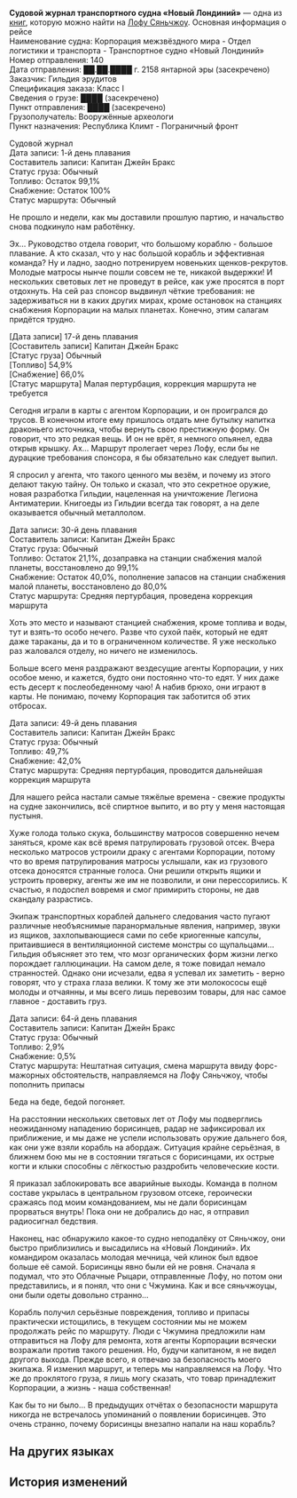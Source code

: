 {{Книга Инфобокс
|id           = 381
|Название     = Судовой журнал транспортного судна «Новый Лондиний»
|Изображение  = Item The Xianzhou Luofu Readable 3.png
|Мир          = Лофу Сяньчжоу
|Томов        = 1
|Автор        = <!--нужно добавить-->
|Описание     = Протокол рейса «Нового Лондиния».
|Том1         = {{tx}}
|Источник1    = {{tx|Отсутствует источник}}
|Персонажи    = 
|Фракции      = 
}}
'''Судовой журнал транспортного судна «Новый Лондиний»''' — одна из [[Книги|книг]], которую можно найти на [[Лофу Сяньчжоу]].
<!--
==Получение==
<gallery>
Книга НАЗВАНИЕ.png|НАЗВАНИЕ
Локация НАЗВАНИЕ.png|Расположение на карте. Ближайший пространственный якорь «[[НАЗВАНИЕ]]»
</gallery>
-->
Основная информация о рейсе<br />
Наименование судна: Корпорация межзвёздного мира - Отдел логистики и транспорта - Транспортное судно «Новый Лондиний»<br />
Номер отправления: 140<br />
Дата отправления: ██.██.████ г. 2158 янтарной эры (засекречено)<br />
Заказчик: Гильдия эрудитов<br />
Спецификация заказа: Класс I<br />
Сведения о грузе: ████ (засекречено)<br />
Пункт отправления: ████ (засекречено)<br />
Грузополучатель: Вооружённые археологи<br />
Пункт назначения: Республика Климт - Пограничный фронт

Судовой журнал<br />
Дата записи: 1-й день плавания<br />
Составитель записи: Капитан Джейн Бракс<br />
Статус груза: Обычный<br />
Топливо: Остаток 99,1%<br />
Снабжение: Остаток 100%<br />
Статус маршрута: Обычный

Не прошло и недели, как мы доставили прошлую партию, и начальство снова подкинуло нам работёнку.

Эх... Руководство отдела говорит, что большому кораблю - большое плавание. А кто сказал, что у нас большой корабль и эффективная команда? Ну и ладно, заодно потренируем новеньких щенков-рекрутов. Молодые матросы нынче пошли совсем не те, никакой выдержки! И нескольких световых лет не проведут в рейсе, как уже просятся в порт отдохнуть. На сей раз спонсор выдвинул чёткие требования: не задерживаться ни в каких других мирах, кроме остановок на станциях снабжения Корпорации на малых планетах. Конечно, этим салагам придётся трудно.

[Дата записи] 17-й день плавания<br />
[Составитель записи] Капитан Джейн Бракс<br />
[Статус груза] Обычный<br />
[Топливо] 54,9%<br />
[Снабжение] 66,0%<br />
[Статус маршрута] Малая пертурбация, коррекция маршрута не требуется

Сегодня играли в карты с агентом Корпорации, и он проигрался до трусов. В конечном итоге ему пришлось отдать мне бутылку напитка драконьего источника, чтобы вернуть свою престижную форму. Он говорит, что это редкая вещь. И он не врёт, я немного опьянел, едва открыв крышку. Ах... Маршрут пролегает через Лофу, если бы не дурацкие требования спонсора, я бы обязательно как следует выпил.

Я спросил у агента, что такого ценного мы везём, и почему из этого делают такую тайну. Он только и сказал, что это секретное оружие, новая разработка Гильдии, нацеленная на уничтожение Легиона Антиматерии. Книгоеды из Гильдии всегда так говорят, а на деле оказывается обычный металлолом.

Дата записи: 30-й день плавания<br />
Составитель записи: Капитан Джейн Бракс<br />
Статус груза: Обычный<br />
Топливо: Остаток 21,1%, дозаправка на станции снабжения малой планеты, восстановлено до 99,1%<br />
Снабжение: Остаток 40,0%, пополнение запасов на станции снабжения малой планеты, восстановлено до 80,0%<br />
Статус маршрута: Средняя пертурбация, проведена коррекция маршрута

Хоть это место и называют станцией снабжения, кроме топлива и воды, тут и взять-то особо нечего. Разве что сухой паёк, который не едят даже тараканы, да и то в ограниченном количестве. Я уже несколько раз жаловался отделу, но ничего не изменилось.

Больше всего меня раздражают вездесущие агенты Корпорации, у них особое меню, и кажется, будто они постоянно что-то едят. У них даже есть десерт к послеобеденному чаю! А набив брюхо, они играют в карты. Не понимаю, почему Корпорация так заботится об этих отбросах.

Дата записи: 49-й день плавания<br />
Составитель записи: Капитан Джейн Бракс<br />
Статус груза: Обычный<br />
Топливо: 49,7%<br />
Снабжение: 42,0%<br />
Статус маршрута: Средняя пертурбация, проводится дальнейшая коррекция маршрута

Для нашего рейса настали самые тяжёлые времена - свежие продукты на судне закончились, всё спиртное выпито, и во рту у меня настоящая пустыня.

Хуже голода только скука, большинству матросов совершенно нечем заняться, кроме как всё время патрулировать грузовой отсек. Вчера несколько матросов устроили драку с агентами Корпорации, потому что во время патрулирования матросы услышали, как из грузового отсека доносятся странные голоса. Они решили открыть ящики и устроить проверку, агенты же им не позволили, и они перессорились. К счастью, я подоспел вовремя и смог примирить стороны, не дав скандалу разрастись.

Экипаж транспортных кораблей дальнего следования часто пугают различные необъяснимые паранормальные явления, например, звуки из ящиков, захлопывающиеся сами по себе криогенные капсулы, притаившиеся в вентиляционной системе монстры со щупальцами... Гильдия объясняет это тем, что мозг органических форм жизни легко порождает галлюцинации. На самом деле, я тоже повидал немало странностей. Однако они исчезали, едва я успевал их заметить - верно говорят, что у страха глаза велики. К тому же эти молокососы ещё молоды и отчаянны, и мы всего лишь перевозим товары, для нас самое главное - доставить груз.

Дата записи: 64-й день плавания<br />
Составитель записи: Капитан Джейн Бракс<br />
Статус груза: Обычный<br />
Топливо: 2,9%<br />
Снабжение: 0,5%<br />
Статус маршрута: Нештатная ситуация, смена маршрута ввиду форс-мажорных обстоятельств, направляемся на Лофу Сяньчжоу, чтобы пополнить припасы

Беда на беде, бедой погоняет.

На расстоянии нескольких световых лет от Лофу мы подверглись неожиданному нападению борисинцев, радар не зафиксировал их приближение, и мы даже не успели использовать оружие дальнего боя, как они уже взяли корабль на абордаж. Ситуация крайне серьёзная, в ближнем бою мы не в состоянии тягаться с борисинцами, их острые когти и клыки способны с лёгкостью раздробить человеческие кости.

Я приказал заблокировать все аварийные выходы. Команда в полном составе укрылась в центральном грузовом отсеке, героически сражаясь под моим командованием, мы не дали борисинцам прорваться внутрь! Пока они не добрались до нас, я отправил радиосигнал бедствия.

Наконец, нас обнаружило какое-то судно неподалёку от Сяньчжоу, они быстро приблизились и высадились на «Новый Лондиний». Их командиром оказалась молодая мечница, чей клинок был вдвое больше её самой. Борисинцы явно были ей не ровня. Сначала я подумал, что это Облачные Рыцари, отправленные Лофу, но потом они представились, и я понял, что они с Чжумина. Как и все сяньчжоуцы, они были одеты довольно странно...

Корабль получил серьёзные повреждения, топливо и припасы практически истощились, в текущем состоянии мы не можем продолжать рейс по маршруту. Люди с Чжумина предложили нам отправиться на Лофу для ремонта, хотя агенты Корпорации всячески возражали против такого решения. Но, будучи капитаном, я не видел другого выхода. Прежде всего, я отвечаю за безопасность моего экипажа. Я изменил маршрут, и теперь мы направляемся на Лофу. Что же до проклятого груза, я лишь могу сказать, что товар принадлежит Корпорации, а жизнь - наша собственная!

Как бы то ни было... В предыдущих отчётах о безопасности маршрута никогда не встречалось упоминаний о появлении борисинцев. Это очень странно, почему борисинцы внезапно напали на наш корабль?

==На других языках==
{{На других языках
|en   = New Londinium's Transport Log Record
|zhs  = 新伦蒂尼恩号运输船的航行日志
|zht  = 新倫蒂尼恩號運輸船的航行日誌
|ja   = 輸送船ニューロンテネオン号の航海日誌
|ko   = 운송선 뉴론디니움호의 항해 일지
|es   = Diario de registro del transporte de Nuevo Londinium
|fr   = Registre de transport du New Londinium
|ru   = Судовой журнал транспортного судна «Новый Лондиний»
|th   = บันทึกการเดินทางของเรือขนส่ง New Londinium
|vi   = Nhật ký hành trình của Tàu Vận Tải New Londinium
|de   = Protokolleintrag des Transportschiffs Neu Londinium
|id   = Catatan Pelayaran Kapal Pengangkut New Londinium
|pt   = Registro de Transporte da Nova Londinium
}}

==История изменений==
{{История изменений|2.7}}